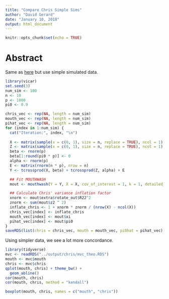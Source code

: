 ```yaml
---
title: "Compare Chris Simple Sims"
author: "David Gerard"
date: "January 10, 2018"
output: html_document
---
```


```r
knitr::opts_chunk$set(echo = TRUE)
```

# Abstract

Same as [here](compare_chris.html) but use simple simulated data.

```r
library(vicar)
set.seed(3)
num_sim <- 100
n <- 10
p <- 1000
pi0 <- 0.9

chris_vec <- rep(NA, length = num_sim)
mouth_vec <- rep(NA, length = num_sim)
pihat_vec <- rep(NA, length = num_sim)
for (index in 1:num_sim) {
  cat("Iteration:", index, "\n")
  
  X <- matrix(sample(x = c(0, 1), size = n, replace = TRUE), ncol = 1)
  Z <- matrix(sample(x = c(0, 1), size = n, replace = TRUE), ncol = 1)
  beta <- rnorm(p)
  beta[1:round(pi0 * p)] <- 0
  alpha <- rnorm(p)
  E <- matrix(rnorm(n * p), nrow = n)
  Y <- tcrossprod(X, beta) + tcrossprod(Z, alpha) + E

  ## Fit MOUTHWASH
  mout <- mouthwash(Y = Y, X = X, cov_of_interest = 1, k = 1, detailed_output = TRUE)

  ## Calculate Chris' variance inflation factor
  xnorm <- mout$extra$rotate_out$R22^2
  znorm <- sum(mout$z2 ^ 2)
  inflate_chris <- 1 + xnorm * znorm / (nrow(X) - ncol(X))
  chris_vec[index] <- inflate_chris
  mouth_vec[index] <- mout$xi
  pihat_vec[index] <- mout$pi0
}
saveRDS(list(chris = chris_vec, mouth = mouth_vec, pi0hat = pihat_vec), "../output/chris/mvc_theo.RDS")
```


Using simpler data, we see a lot more concordance.
```r
library(tidyverse)
mvc <- readRDS("../output/chris/mvc_theo.RDS")
mouth <- mvc$mouth
chris <- mvc$chris
qplot(mouth, chris) + theme_bw() +
  geom_abline()
cor(mouth, chris)
cor(mouth, chris, method = "kendall")

boxplot(mouth, chris, names = c("mouth", "chris"))
```
